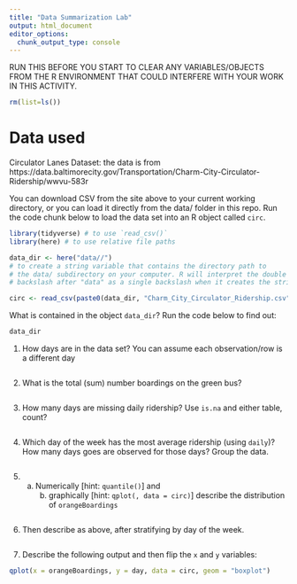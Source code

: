 ```yaml
---
title: "Data Summarization Lab"
output: html_document
editor_options: 
  chunk_output_type: console
---
```


RUN THIS BEFORE YOU START TO CLEAR ANY VARIABLES/OBJECTS FROM THE R ENVIRONMENT THAT COULD INTERFERE WITH YOUR WORK IN THIS ACTIVITY.
```r
rm(list=ls())
```


# Data used

Circulator Lanes Dataset: the data is from https://data.baltimorecity.gov/Transportation/Charm-City-Circulator-Ridership/wwvu-583r

You can download CSV from the site above to your current working directory, or you can load it directly from the data/ folder in this repo. Run the code chunk below to load the data set into an R object called `circ`.

```r
library(tidyverse) # to use `read_csv()`
library(here) # to use relative file paths

data_dir <- here("data//") 
# to create a string variable that contains the directory path to 
# the data/ subdirectory on your computer. R will interpret the double
# backslash after "data" as a single backslash when it creates the string

circ <- read_csv(paste0(data_dir, "Charm_City_Circulator_Ridership.csv"))
```

What is contained in the object `data_dir`? Run the code below to find out:

```r
data_dir
```



1. How days are in the data set?  You can assume each observation/row is a different day
```r

```

2. What is the total (sum) number boardings on the green bus?

```r

```

3.  How many days are missing daily ridership?  Use `is.na` and either table, count?
   
```r

```


4. Which day of the week has the most average ridership (using `daily`)?  How many days goes are observed for those days? Group the data.

```r

```



5. (a) Numerically [hint: `quantile()`] and 
		(b) graphically [hint: `qplot(, data = circ)`]
		 describe the distribution of `orangeBoardings`
```r

```

6. Then describe as above, after stratifying by day of the week.
```r

```

7.  Describe the following output and then flip the `x` and `y` variables:
```r
qplot(x = orangeBoardings, y = day, data = circ, geom = "boxplot")
```


